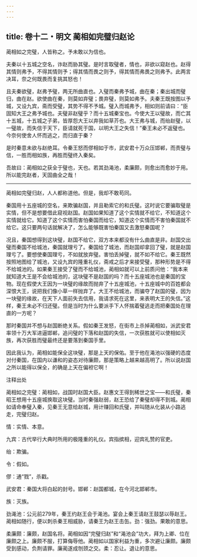 ```yaml
---
---
---
```

title: 卷十二・明文 蔺相如完璧归赵论
---

蔺相如之完璧，人皆称之。予未敢以为信也。

夫秦以十五城之空名，诈赵而胁其璧。是时言取璧者，情也，非欲以窥赵也。赵得其情则弗予，不得其情则予；得其情而畏之则予，得其情而弗畏之则弗予。此两言决耳，奈之何既畏而复挑其怒也！

且夫秦欲璧，赵弗予璧，两无所曲直也。入璧而秦弗予城，曲在秦；秦出城而璧归，曲在赵。欲使曲在秦，则莫如弃璧；畏弃璧，则莫如弗予。夫秦王既按图以予城，又设九宾，斋而受璧，其势不得不予城。璧入而城弗予，相如则前请曰：“臣固知大王之弗予城也。夫璧非赵璧乎？而十五城秦宝也。今使大王以璧故，而亡其十五城，十五城之子弟，皆厚怨大王以弃我如草芥也。大王弗与城，而绐赵璧，以一璧故，而失信于天下，臣请就死于国，以明大王之失信！”秦王未必不返璧也。今奈何使舍人怀而逃之，而归直于秦？

是时秦意未欲与赵绝耳。令秦王怒而僇相如于市，武安君十万众压邯郸，而责璧与信，一胜而相如族，再胜而璧终入秦矣。

吾故曰：蔺相如之获全于璧也，天也。若其劲渑池，柔廉颇，则愈出而愈妙于用。所以能完赵者，天固曲全之哉！

----------------

蔺相如完璧归赵，人人都称道他。但是，我却不敢苟同。

秦国用十五座城的空名，来欺骗赵国，并且勒索它的和氏璧。这时说它要骗取璧是实情，但不是想要借此窥视赵国。赵国如果知道了这个实情就不给它，不知道这个实情就给它。知道了这个实情而害怕秦国而给它，知道这个实情而不害怕秦国就不给它。这只要两句话就解决了，怎么能够既害怕秦国又去激怒秦国呢？

况且，秦国想得到这块璧，赵国不给它，双方本来都没有什么曲直是非。赵国交出璧而秦国不给城池，秦国就理亏了。秦国给了城池，而赵国却拿回了璧，就是赵国理亏了。要想使秦国理亏，不如就放弃璧。害怕丢掉璧，就不如不给它。秦王既然按照地图给了城池，又设九宾的隆重礼仪，斋戒之后才来接受璧，那种形势是不得不给城池的。如果秦王接受了璧而不给城池，蔺相如就可以上前质问他：“我本来就知道大王是不会给城池的，这块璧不是赵国的吗？而十五座城池也是秦国的宝物。现在假使大王因为一块璧的缘故而抛弃了十五座城池，十五座城中的百姓都会深恨大王，说把我们像小草一样抛弃了。大王不给城池，而骗夺了赵国的璧，因为一块璧的缘故，在天下人面前失去信用，我请求死在这里，来表明大王的失信。”这样，秦王未必不归还璧。但是当时为什么要派手下人怀揣着璧逃走而把秦国处在理直的一方呢？

那时秦国并不想与赵国断绝关系。假如秦王发怒，在街市上杀掉蔺相如，派武安君率领十万大军进逼邯郸，追问璧的下落和赵国的失信，一次获胜就可以使相如灭族，再次获胜而璧最终还是要落到秦国手里。

因此我认为，蔺相如能保全这块璧，那是上天的保佑。至于他在渑池以强硬的态度对付秦国，在国内以谦和的姿态对待廉颇，那是策略上越来越高明了。所以说赵国之所以能得以保全，的确是上天在偏袒它啊！

注释出处

蔺相如之完璧：蔺相如，战国时赵国大臣。赵惠文王得到稀世之宝——和氏璧，秦昭王想用十五座城换取这块璧。当时秦强赵弱，赵王恐给了秦璧却得不到城。蔺相如请命奉璧入秦，见秦王无意给赵城，用计赚回和氏璧，并叫随从化装从小路逃走，完璧归赵。

情：实情、本意。

九宾：古代举行大典时所用的极隆重的礼仪。宾指摈相，迎宾礼赞的官吏。

绐：欺骗。

令：假如。

僇：通“戮”，杀戳。

武安君：秦国大将白起的封号。邯郸：赵国都城，在今河北邯郸市。

族：灭族。

劲渑池：公元前279年，秦王约赵王会于渑池。宴会上秦王请赵王鼓瑟以辱赵王。蔺相如随行，便以刺杀秦王相威胁，请秦王为赵王击缶。劲：强劲。果敢的意思。

柔廉颇：廉颇，赵国名将。蔺相如因“完璧归赵”和“渑池会”功大，拜为上卿、位在廉颇之上。廉颇不服，打算侮辱他。蔺相如以国家利益为重，多次避让廉颇。廉颇受到感动，负荆请罪。廉蔺遂成刎颈之交。柔：忍让。退让的意思。


